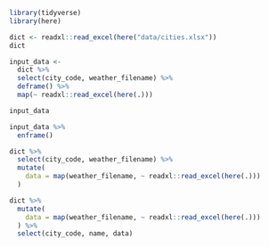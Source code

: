 <!-- Setup 10-mutate-map.R -->
```r
library(tidyverse)
library(here)
```


<!-- Load dictionary from file -->
```r
dict <- readxl::read_excel(here("data/cities.xlsx"))
dict
```


<!-- map() on a vector -->
```r
input_data <-
  dict %>%
  select(city_code, weather_filename) %>%
  deframe() %>%
  map(~ readxl::read_excel(here(.)))

input_data
```


<!-- Lists are also vectors, enframe() returns a nested tibble! -->
```r
input_data %>%
  enframe()
```


<!-- Operate in "tibble-land": columns are vectors -->
```r
dict %>%
  select(city_code, weather_filename) %>%
  mutate(
    data = map(weather_filename, ~ readxl::read_excel(here(.)))
  )
```


<!-- Keep auxiliary columns -->
```r
dict %>%
  mutate(
    data = map(weather_filename, ~ readxl::read_excel(here(.)))
  ) %>%
  select(city_code, name, data)
```
